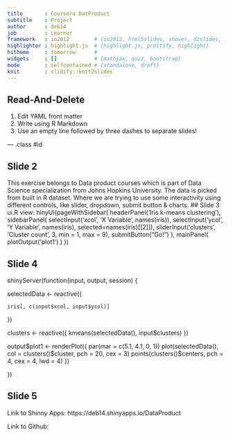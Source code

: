 ```yaml
---
title       : Coursera DatProduct
subtitle    : Project
author      : deb14
job         : Learner
framework   : io2012        # {io2012, html5slides, shower, dzslides, ...}
highlighter : highlight.js  # {highlight.js, prettify, highlight}
hitheme     : tomorrow      # 
widgets     : []            # {mathjax, quiz, bootstrap}
mode        : selfcontained # {standalone, draft}
knit        : slidify::knit2slides
---
```


## Read-And-Delete

1. Edit YAML front matter
2. Write using R Markdown
3. Use an empty line followed by three dashes to separate slides!

--- .class #id 

## Slide 2 

This exercise belongs to Data product courses which is part of Data Science specialization from Johns Hopkins University. The data is picked from built in R dataset. Where we are trying to use some interactivity using different controls, like slider, dropdown, submit button & charts.
## Slide 3
ui.R view:
hinyUI(pageWithSidebar(
  headerPanel('Iris k-means clustering'),
  sidebarPanel(
    selectInput('xcol', 'X Variable', names(iris)),
    selectInput('ycol', 'Y Variable', names(iris),
                selected=names(iris)[[2]]),
    sliderInput('clusters', 'Cluster count', 3,
                 min = 1, max = 9),
    submitButton("Go!")
  ),
  mainPanel(
    plotOutput('plot1')
  )
))

## Slide 4
shinyServer(function(input, output, session) {
  

  selectedData <- reactive({
    
    iris[, c(input$xcol, input$ycol)]
  })
  
  clusters <- reactive({
    kmeans(selectedData(), input$clusters)
  })
 
  output$plot1 <- renderPlot({
    par(mar = c(5.1, 4.1, 0, 1))
    plot(selectedData(),
         col = clusters()$cluster,
         pch = 20, cex = 3)
    points(clusters()$centers, pch = 4, cex = 4, lwd = 4)
  })
  
})

## Slide 5
Link to Shinny Apps:
https://deb14.shinyapps.io/DataProduct

Link to Github:




